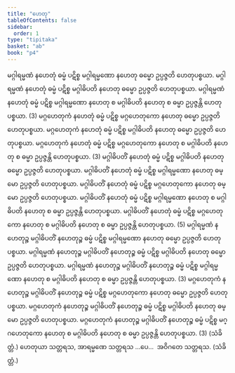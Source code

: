 ```yaml
---
title: "ဟေတု"
tableOfContents: false
sidebar:
  order: 1
type: "tipitaka"
basket: "ab"
book: "p4"
---
```



<DynamicBreadcrumb />

<Division number="197" book="p4" e="ch" v="39" p="537">

<Paragraph number="747" book="p4">
မဂ္ဂါရမ္မဏံ နဟေတုံ ဓမ္မံ ပဋိစ္စ မဂ္ဂါရမ္မဏော နဟေတု ဓမ္မော ဥပ္ပဇ္ဇတိ ဟေတုပစ္စယာ. မဂ္ဂါရမ္မဏံ နဟေတုံ ဓမ္မံ ပဋိစ္စ မဂ္ဂါဓိပတိ နဟေတု ဓမ္မော ဥပ္ပဇ္ဇတိ ဟေတုပစ္စယာ. မဂ္ဂါရမ္မဏံ နဟေတုံ ဓမ္မံ ပဋိစ္စ မဂ္ဂါရမ္မဏော နဟေတု စ မဂ္ဂါဓိပတိ နဟေတု စ ဓမ္မာ ဥပ္ပဇ္ဇန္တိ ဟေတုပစ္စယာ. (3)
</Paragraph>

<Paragraph number="748" book="p4">
မဂ္ဂဟေတုကံ နဟေတုံ ဓမ္မံ ပဋိစ္စ မဂ္ဂဟေတုကော နဟေတု ဓမ္မော ဥပ္ပဇ္ဇတိ ဟေတုပစ္စယာ. မဂ္ဂဟေတုကံ နဟေတုံ ဓမ္မံ ပဋိစ္စ မဂ္ဂါဓိပတိ နဟေတု ဓမ္မော ဥပ္ပဇ္ဇတိ ဟေတုပစ္စယာ. မဂ္ဂဟေတုကံ နဟေတုံ ဓမ္မံ ပဋိစ္စ မဂ္ဂဟေတုကော နဟေတု စ မဂ္ဂါဓိပတိ နဟေတု စ ဓမ္မာ ဥပ္ပဇ္ဇန္တိ ဟေတုပစ္စယာ. (3)
</Paragraph>

<Paragraph number="749" book="p4">
မဂ္ဂါဓိပတိံ နဟေတုံ ဓမ္မံ ပဋိစ္စ မဂ္ဂါဓိပတိ နဟေတု ဓမ္မော ဥပ္ပဇ္ဇတိ ဟေတုပစ္စယာ. မဂ္ဂါဓိပတိံ နဟေတုံ ဓမ္မံ ပဋိစ္စ မဂ္ဂါရမ္မဏော နဟေတု ဓမ္မော ဥပ္ပဇ္ဇတိ ဟေတုပစ္စယာ. မဂ္ဂါဓိပတိံ နဟေတုံ ဓမ္မံ ပဋိစ္စ မဂ္ဂဟေတုကော နဟေတု ဓမ္မော ဥပ္ပဇ္ဇတိ ဟေတုပစ္စယာ. မဂ္ဂါဓိပတိံ နဟေတုံ ဓမ္မံ ပဋိစ္စ မဂ္ဂါရမ္မဏော နဟေတု စ မဂ္ဂါဓိပတိ နဟေတု စ ဓမ္မာ ဥပ္ပဇ္ဇန္တိ ဟေတုပစ္စယာ. မဂ္ဂါဓိပတိံ နဟေတုံ ဓမ္မံ ပဋိစ္စ မဂ္ဂဟေတုကော နဟေတု စ မဂ္ဂါဓိပတိ နဟေတု စ ဓမ္မာ ဥပ္ပဇ္ဇန္တိ ဟေတုပစ္စယာ. (5)
</Paragraph>

<Paragraph number="750" book="p4">
မဂ္ဂါရမ္မဏံ နဟေတုဉ္စ မဂ္ဂါဓိပတိံ နဟေတုဉ္စ ဓမ္မံ ပဋိစ္စ မဂ္ဂါရမ္မဏော နဟေတု ဓမ္မော ဥပ္ပဇ္ဇတိ ဟေတုပစ္စယာ. မဂ္ဂါရမ္မဏံ နဟေတုဉ္စ မဂ္ဂါဓိပတိံ နဟေတုဉ္စ ဓမ္မံ ပဋိစ္စ မဂ္ဂါဓိပတိ နဟေတု ဓမ္မော ဥပ္ပဇ္ဇတိ ဟေတုပစ္စယာ. မဂ္ဂါရမ္မဏံ နဟေတုဉ္စ မဂ္ဂါဓိပတိံ နဟေတုဉ္စ ဓမ္မံ ပဋိစ္စ မဂ္ဂါရမ္မဏော နဟေတု စ မဂ္ဂါဓိပတိ နဟေတု စ ဓမ္မာ ဥပ္ပဇ္ဇန္တိ ဟေတုပစ္စယာ. (3)
</Paragraph>

<Paragraph number="751" book="p4">
မဂ္ဂဟေတုကံ နဟေတုဉ္စ မဂ္ဂါဓိပတိံ နဟေတုဉ္စ ဓမ္မံ ပဋိစ္စ မဂ္ဂဟေတုကော နဟေတု ဓမ္မော ဥပ္ပဇ္ဇတိ ဟေတုပစ္စယာ. မဂ္ဂဟေတုကံ နဟေတုဉ္စ မဂ္ဂါဓိပတိံ နဟေတုဉ္စ ဓမ္မံ ပဋိစ္စ မဂ္ဂါဓိပတိ နဟေတု ဓမ္မော ဥပ္ပဇ္ဇတိ ဟေတုပစ္စယာ. မဂ္ဂဟေတုကံ နဟေတုဉ္စ မဂ္ဂါဓိပတိံ နဟေတုဉ္စ ဓမ္မံ ပဋိစ္စ မဂ္ဂဟေတုကော နဟေတု စ မဂ္ဂါဓိပတိ နဟေတု စ ဓမ္မာ ဥပ္ပဇ္ဇန္တိ ဟေတုပစ္စယာ. (3) (သံခိတ္တံ.)
</Paragraph>

</Division>
<Division number="198" book="p4" e="ch" v="39" p="538">

<Paragraph number="752" book="p4">
ဟေတုယာ သတ္တရသ, အာရမ္မဏေ သတ္တရသ …ပေ…  အဝိဂတေ သတ္တရသ. (သံခိတ္တံ.)
</Paragraph>
</Division>